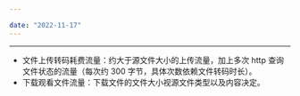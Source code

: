 ```yaml
---

date: "2022-11-17"
---
```


<Title>文件上传转码和下载观看耗费的流量如何计算？</Title>



- - -

- 文件上传转码耗费流量：约大于源文件大小的上传流量，加上多次 http 查询文件状态的流量（每次约 300 字节，具体次数依赖文件转码时长）。
- 下载观看文件流量：下载文件的文件大小视源文件类型以及内容决定。
